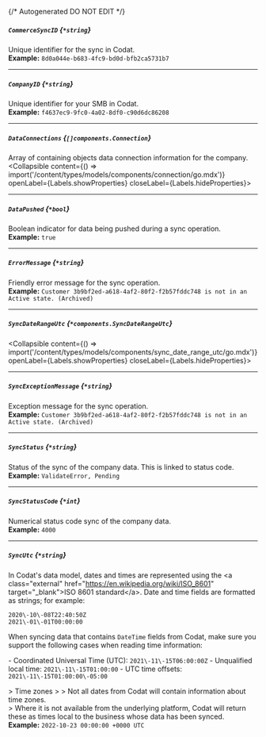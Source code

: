 {/* Autogenerated DO NOT EDIT  */}

##### `CommerceSyncID` *{`*string`}*
Unique identifier for the sync in Codat.
<br/>
**Example:** `8d0a044e-b683-4fc9-bd0d-bfb2ca5731b7`

---
##### `CompanyID` *{`*string`}*
Unique identifier for your SMB in Codat.
<br/>
**Example:** `f4637ec9-9fc0-4a02-8df0-c90d6dc86208`

---
##### `DataConnections` *{`[]components.Connection`}*
Array of containing objects data connection information for the company.
<Collapsible content={() => import('/content/types/models/components/connection/go.mdx')} openLabel={Labels.showProperties} closeLabel={Labels.hideProperties}>
</Collapsible>

---
##### `DataPushed` *{`*bool`}*
Boolean indicator for data being pushed during a sync operation.
<br/>
**Example:** `true`

---
##### `ErrorMessage` *{`*string`}*
Friendly error message for the sync operation.
<br/>
**Example:** `Customer 3b9bf2ed-a618-4af2-80f2-f2b57fddc748 is not in an Active state. (Archived)`

---
##### `SyncDateRangeUtc` *{`*components.SyncDateRangeUtc`}*
<Collapsible content={() => import('/content/types/models/components/sync_date_range_utc/go.mdx')} openLabel={Labels.showProperties} closeLabel={Labels.hideProperties}>
</Collapsible>

---
##### `SyncExceptionMessage` *{`*string`}*
Exception message for the sync operation.
<br/>
**Example:** `Customer 3b9bf2ed-a618-4af2-80f2-f2b57fddc748 is not in an Active state. (Archived)`

---
##### `SyncStatus` *{`*string`}*
Status of the sync of the company data. This is linked to status code.
<br/>
**Example:** `ValidateError, Pending`

---
##### `SyncStatusCode` *{`*int`}*
Numerical status code sync of the company data.
<br/>
**Example:** `4000`

---
##### `SyncUtc` *{`*string`}*
In Codat's data model, dates and times are represented using the \<a class\="external" href\="https://en.wikipedia.org/wiki/ISO_8601" target\="_blank"\>ISO 8601 standard\</a\>. Date and time fields are formatted as strings; for example:

```
2020\-10\-08T22:40:50Z
2021\-01\-01T00:00:00
```



When syncing data that contains `DateTime` fields from Codat, make sure you support the following cases when reading time information:

\- Coordinated Universal Time (UTC): `2021\-11\-15T06:00:00Z`
\- Unqualified local time: `2021\-11\-15T01:00:00`
\- UTC time offsets: `2021\-11\-15T01:00:00\-05:00`

\> Time zones
\> 
\> Not all dates from Codat will contain information about time zones.  
\> Where it is not available from the underlying platform, Codat will return these as times local to the business whose data has been synced.
<br/>
**Example:** `2022-10-23 00:00:00 +0000 UTC`


